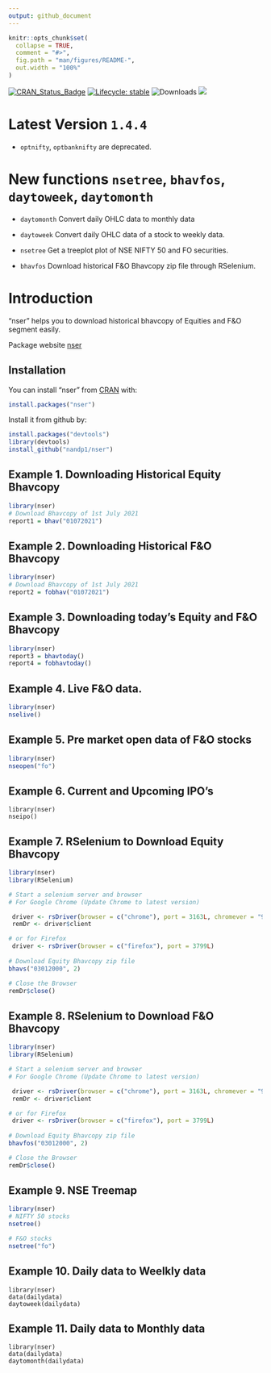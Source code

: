 ---
output: github_document
---

<!-- README.md is generated from README.Rmd. Please edit that file -->

```{r, include = FALSE}
knitr::opts_chunk$set(
  collapse = TRUE,
  comment = "#>",
  fig.path = "man/figures/README-",
  out.width = "100%"
)
```


<!-- badges: start -->
[![CRAN\_Status\_Badge](https://www.r-pkg.org/badges/version/nser)](https://cran.r-project.org/package=nser)
[![Lifecycle: stable](https://img.shields.io/badge/lifecycle-stable-brightgreen.svg)](https://lifecycle.r-lib.org/articles/stages.html#stable-1)
![Downloads](http://cranlogs.r-pkg.org/badges/nser)
[![](https://cranlogs.r-pkg.org/badges/grand-total/nser)](https://cran.r-project.org/package=nser)

<!-- badges: end -->

# Latest Version `1.4.4`

* `optnifty`, `optbanknifty` are deprecated.

# New functions `nsetree`,  `bhavfos`, `daytoweek`, `daytomonth`

* `daytomonth` Convert daily OHLC data to monthly data

* `daytoweek` Convert daily OHLC data of a stock to weekly data.

* `nsetree` Get a treeplot plot of NSE NIFTY 50 and FO securities. 

* `bhavfos` Download historical F&O Bhavcopy zip file through RSelenium. 


# Introduction

"nser" helps you to download historical bhavcopy of Equities and F&O segment easily. 

Package website [nser](https://nandp1.github.io/nser/)


## Installation

You can install "nser" from [CRAN](https://cran.r-project.org/package=nser) with:

``` r
install.packages("nser")
```
Install it from github by:
``` r
install.packages("devtools")
library(devtools)
install_github("nandp1/nser")
```

## Example 1. Downloading Historical Equity Bhavcopy 

``` r
library(nser)
# Download Bhavcopy of 1st July 2021
report1 = bhav("01072021")
```

## Example 2. Downloading Historical F&O Bhavcopy 

``` r
library(nser)
# Download Bhavcopy of 1st July 2021
report2 = fobhav("01072021")
```
## Example 3. Downloading today's Equity and F&O Bhavcopy 
```r
library(nser)
report3 = bhavtoday()
report4 = fobhavtoday()
```

## Example 4. Live F&O data.
``` r
library(nser)
nselive()
```

## Example 5. Pre market open data of F&O stocks
``` r
library(nser)
nseopen("fo")
```

## Example 6. Current and Upcoming IPO's
``` 
library(nser)
nseipo()
```

## Example 7. RSelenium to Download Equity Bhavcopy
``` r
library(nser)
library(RSelenium)

# Start a selenium server and browser
# For Google Chrome (Update Chrome to latest version)

 driver <- rsDriver(browser = c("chrome"), port = 3163L, chromever = "91.0.4472.101")
 remDr <- driver$client

# or for Firefox
 driver <- rsDriver(browser = c("firefox"), port = 3799L)
 
# Download Equity Bhavcopy zip file
bhavs("03012000", 2)

# Close the Browser
remDr$close()

```

## Example 8. RSelenium to Download F&O Bhavcopy
``` r
library(nser)
library(RSelenium)

# Start a selenium server and browser
# For Google Chrome (Update Chrome to latest version)

 driver <- rsDriver(browser = c("chrome"), port = 3163L, chromever = "91.0.4472.101")
 remDr <- driver$client

# or for Firefox
 driver <- rsDriver(browser = c("firefox"), port = 3799L)
 
# Download Equity Bhavcopy zip file
bhavfos("03012000", 2)

# Close the Browser
remDr$close()

```

## Example 9. NSE Treemap 
``` r 
library(nser)
# NIFTY 50 stocks
nsetree()

# F&O stocks
nsetree("fo")
```

## Example 10. Daily data to Weelkly data
``` 
library(nser)
data(dailydata)
daytoweek(dailydata)
```

## Example 11. Daily data to Monthly data
``` 
library(nser)
data(dailydata)
daytomonth(dailydata)
```

